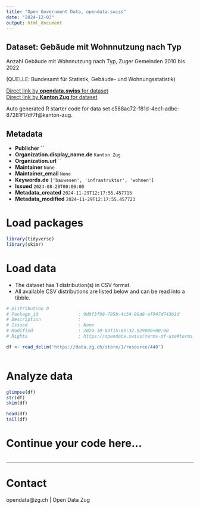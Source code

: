 ```yaml
---
title: "Open Government Data, opendata.swiss"
date: "2024-12-03"
output: html_document
---
```


## Dataset: Gebäude mit Wohnnutzung nach Typ

Anzahl Gebäude mit Wohnnutzung nach Typ, Zuger Gemeinden 2010 bis 2022

(QUELLE: Bundesamt für Statistik, Gebäude- und Wohnungsstatistik)

[Direct link by **opendata.swiss** for dataset](https://opendata.swiss/de/dataset/gebaude-mit-wohnnutzung-nach-typ)<br>
[Direct link by **Kanton Zug** for dataset](https://www.zg.ch/behoerden/gesundheitsdirektion/statistikfachstelle/themen/09bau-und-wohnungswesen/gebaeude)

Auto generated R starter code for data set c588ac72-f81d-4ec1-adbc-87281f17df7f@kanton-zug.

## Metadata

- **Publisher** ``
- **Organization.display_name.de** `Kanton Zug`
- **Organization.url** ``
- **Maintainer** `None`
- **Maintainer_email** `None`
- **Keywords.de** `['bauwesen', 'infrastruktur', 'wohnen']`
- **Issued** `2024-08-20T00:00:00`
- **Metadata_created** `2024-11-29T12:17:55.457715`
- **Metadata_modified** `2024-11-29T12:17:55.457723`


# Load packages

```r

library(tidyverse)
library(skimr)

```

# Load data

-   The dataset has 1 distribution(s) in CSV format.
-   All available CSV distributions are listed below and can be read into a tibble.

```r

# Distribution 0
# Package_id               : 9d9f3f98-795b-4c54-88d8-ef947d74361d
# Description              : 
# Issued                   : None
# Modified                 : 2024-10-03T15:05:32.929000+00:00
# Rights                   : https://opendata.swiss/terms-of-use#terms_by

df <- read_delim('https://data.zg.ch/store/1/resource/440')



```

# Analyze data

```r

glimpse(df)
str(df)
skim(df)

head(df)
tail(df)

```

# Continue your code here...

```r

```

------------------------------------------------------------------------

# Contact

opendata@zg.ch | Open Data Zug
